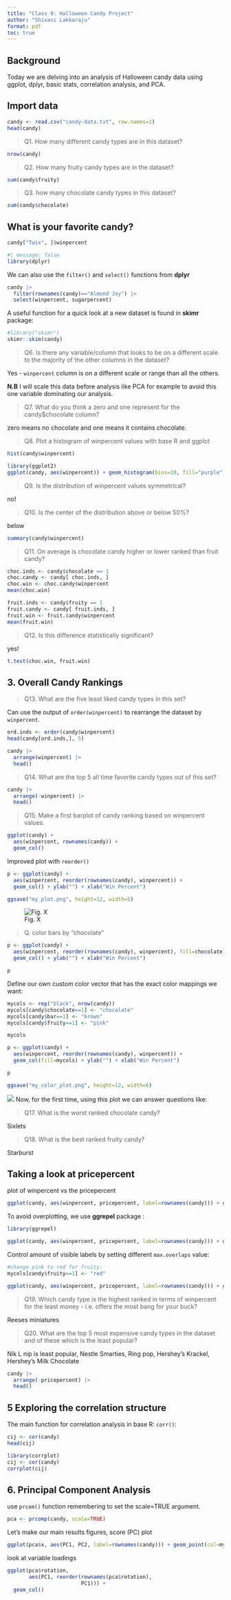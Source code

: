 ```yaml
---
title: "Class 9: Halloween Candy Project"
author: "Shivani Lakkaraju"
format: pdf
toc: true
---
```


## Background

Today we are delving into an analysis of Halloween candy data using ggplot, dplyr, basic stats, correlation analysis, and PCA.

## Import data

```r
candy <- read.csv("candy-data.txt", row.names=1)
head(candy)
```

> Q1. How many different candy types are in this dataset?

```r
nrow(candy)
```

> Q2. How many fruity candy types are in the dataset?

```r
sum(candy$fruity)
```

>Q3. how many chocolate candy types in this dataset?

```r
sum(candy$chocolate)
```

## What is your favorite candy?

```r
candy["Twix", ]$winpercent
```

```r
#| message: false
library(dplyr)
```

We can also use the `filter()` and `select()` functions from **dplyr**
```r
candy |> 
  filter(rownames(candy)=="Almond Joy") |>
  select(winpercent, sugarpercent)
```

A useful function for a quick look at a new dataset is found in **skimr** package:

```r
#library("skimr")
skimr::skim(candy)
```

> Q6. Is there any variable/column that looks to be on a different scale to the majority of the other columns in the dataset?

Yes - `winpercent` column is on a different scale or range than all the others.

**N.B** I will scale this data before analysis like PCA for example to avoid this one variable dominating our analysis.

>Q7. What do you think a zero and one represent for the candy$chocolate column?

zero means no chocolate and one means it contains chocolate.

>Q8. Plot a histogram of winpercent values with base R and ggplot

```r
hist(candy$winpercent)
```
```r
library(ggplot2)
ggplot(candy, aes(winpercent)) + geom_histogram(bins=10, fill="purple")
```

>Q9. Is the distribution of winpercent values symmetrical?

no!

>Q10. Is the center of the distribution above or below 50%?

below

```r
summary(candy$winpercent)
```


>Q11. On average is chocolate candy higher or lower ranked than fruit candy?

```r
choc.inds <- candy$chocolate == 1
choc.candy <- candy[ choc.inds, ]
choc.win <- choc.candy$winpercent
mean(choc.win)
```
```r
fruit.inds <- candy$fruity == 1
fruit.candy <- candy[ fruit.inds, ]
fruit.win <- fruit.candy$winpercent
mean(fruit.win)
```

>Q12. Is this difference statistically significant?

yes! 

```r
t.test(choc.win, fruit.win)
```

## 3. Overall Candy Rankings

> Q13. What are the five least liked candy types in this set?

Can use the output of `order(winpercent)` to rearrange the dataset by `winpercent`.

```r
ord.inds <- order(candy$winpercent)
head(candy[ord.inds,], 5)

```

```r
candy |>
  arrange(winpercent) |>
  head()
```


>Q14. What are the top 5 all time favorite candy types out of this set?

```r
candy |>
  arrange(-winpercent) |>
  head()
```

> Q15. Make a first barplot of candy ranking based on winpercent values.

```r
ggplot(candy) + 
  aes(winpercent, rownames(candy)) +
  geom_col()
```

Improved plot with `reorder()`
```r
p <- ggplot(candy) + 
  aes(winpercent, reorder(rownames(candy), winpercent)) +
  geom_col() + ylab("") + xlab("Win Percent")
```

```r
ggsave("my_plot.png", height=12, width=5)
```

![Fig. X](my_plot.png)

>Q. color bars by "chocolate"

```r
p <- ggplot(candy) + 
  aes(winpercent, reorder(rownames(candy), winpercent), fill=chocolate) +
  geom_col() + ylab("") + xlab("Win Percent")

p
```

Define our own custom color vector that has the exact color mappings we want:

```r
mycols <- rep("black", nrow(candy))
mycols[candy$chocolate==1] <- "chocolate"
mycols[candy$bar==1] <- "brown"
mycols[candy$fruity==1] <- "pink"

mycols
```

```r
p <- ggplot(candy) + 
  aes(winpercent, reorder(rownames(candy), winpercent)) +
  geom_col(fill=mycols) + ylab("") + xlab("Win Percent")

p
```
```r
ggsave("my_color_plot.png", height=12, width=6)
```

![](my_color_plot.png)
Now, for the first time, using this plot we can answer questions like:

> Q17. What is the worst ranked chocolate candy?

Sixlets

> Q18. What is the best ranked fruity candy?

Starburst

## Taking a look at pricepercent

plot of winpercent vs the pricepercent

```r
ggplot(candy, aes(winpercent, pricepercent, label=rownames(candy))) + geom_point(col=mycols) + theme_bw() + geom_text(col=mycols)
```
To avoid overplotting, we use **ggrepel** package :

```r
library(ggrepel)

ggplot(candy, aes(winpercent, pricepercent, label=rownames(candy))) + geom_point(col=mycols) + theme_bw() + geom_text_repel(col=mycols)
```
Control amount of visible labels by setting different `max.overlaps` value:

```r
#change pink to red for fruity:
mycols[candy$fruity==1] <- "red"

ggplot(candy, aes(winpercent, pricepercent, label=rownames(candy))) + geom_point(col=mycols) + theme_bw() + geom_text(col=mycols, max.overlaps = 8)
```

>Q19. Which candy type is the highest ranked in terms of winpercent for the least money - i.e. offers the most bang for your buck?

Reeses miniatures

> Q20. What are the top 5 most expensive candy types in the dataset and of these which is the least popular?

Nik L nip is least popular, Nestle Smarties, Ring pop, Hershey's Krackel,	
Hershey's Milk Chocolate

```r
candy |>
  arrange(-pricepercent) |>
  head()
```


## 5 Exploring the correlation structure

The main function for correlation analysis in base R: `corr()`:

```r
cij <- cor(candy)
head(cij)
```

```r
library(corrplot)
cij <- cor(candy)
corrplot(cij)
```

## 6. Principal Component Analysis

use `prcom()` function remembering to set the scale=TRUE argument. 

```r
pca <- prcomp(candy, scale=TRUE)
```

Let's make our main results figures, score (PC) plot

```r
ggplot(pca$x, aes(PC1, PC2, label=rownames(candy))) + geom_point(col=mycols) + geom_text_repel(col=mycols, max.overlaps = 8)
```

look at variable loadings

```r
ggplot(pca$rotation, 
       aes(PC1, reorder(rownames(pca$rotation), 
                        PC1))) +
  geom_col()
```

